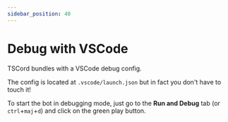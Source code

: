 ```yaml
---
sidebar_position: 40
---
```


# Debug with VSCode

TSCord bundles with a VSCode debug config.

The config is located at `.vscode/launch.json` but in fact you don't have to touch it!

To start the bot in debugging mode, just go to the **Run and Debug** tab (or `ctrl`+`maj`+`d`) and click on the green play button.